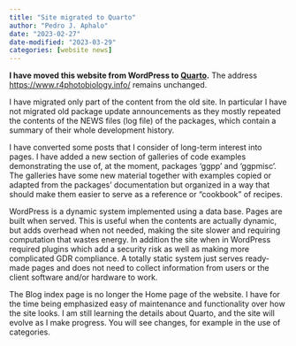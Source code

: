 ```yaml
---
title: "Site migrated to Quarto"
author: "Pedro J. Aphalo"
date: "2023-02-27"
date-modified: "2023-03-29"
categories: [website news]
---
```


**I have moved this website from WordPress to [Quarto](https://quarto.org/).**
The address <https://www.r4photobiology.info/> remains unchanged.

I have migrated only part of the content from the old site. In particular I have
not migrated old package update announcements as they mostly repeated the
contents of the NEWS files (log file) of the packages, which contain a summary
of their whole development history.

I have converted some posts that I consider of long-term interest into pages. I
have added a new section of galleries of code examples demonstrating the use of,
at the moment, packages 'ggpp' and 'ggpmisc'. The galleries have some new
material together with examples copied or adapted from the packages'
documentation but organized in a way that should make them easier to serve as a
reference or "cookbook" of recipes.

WordPress is a dynamic system implemented using a data base. Pages are built
when served. This is useful when the contents are actually dynamic, but adds
overhead when not needed, making the site slower and requiring computation
that wastes energy. In addition the site when in WordPress required plugins
which add a security risk as well as making more complicated GDR compliance.
A totally static system just serves ready-made pages and does not need to
collect information from users or the client software and/or hardware to work.

The Blog index page is no longer the Home page of the website. I have for
the time being emphasized easy of maintenance and functionality over how the 
site looks. I am still learning the details about Quarto, and the site will
evolve as I make progress. You will see changes, for example in the use of
categories.
